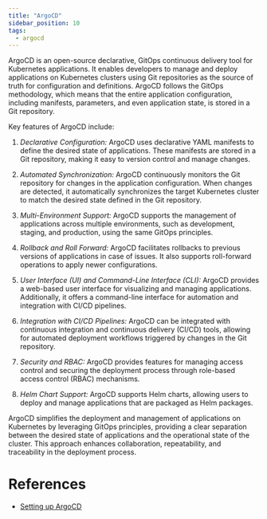 ```yaml
---
title: "ArgoCD"
sidebar_position: 10
tags:
  - argocd
---
```


ArgoCD is an open-source declarative, GitOps continuous delivery tool for Kubernetes applications. It enables developers to manage and deploy applications on Kubernetes clusters using Git repositories as the source of truth for configuration and definitions. ArgoCD follows the GitOps methodology, which means that the entire application configuration, including manifests, parameters, and even application state, is stored in a Git repository.

Key features of ArgoCD include:

1. *Declarative Configuration:* ArgoCD uses declarative YAML manifests to define the desired state of applications. These manifests are stored in a Git repository, making it easy to version control and manage changes.

2. *Automated Synchronization:* ArgoCD continuously monitors the Git repository for changes in the application configuration. When changes are detected, it automatically synchronizes the target Kubernetes cluster to match the desired state defined in the Git repository.

3. *Multi-Environment Support:* ArgoCD supports the management of applications across multiple environments, such as development, staging, and production, using the same GitOps principles.

4. *Rollback and Roll Forward:* ArgoCD facilitates rollbacks to previous versions of applications in case of issues. It also supports roll-forward operations to apply newer configurations.

5. *User Interface (UI) and Command-Line Interface (CLI):* ArgoCD provides a web-based user interface for visualizing and managing applications. Additionally, it offers a command-line interface for automation and integration with CI/CD pipelines.

6. *Integration with CI/CD Pipelines:* ArgoCD can be integrated with continuous integration and continuous delivery (CI/CD) tools, allowing for automated deployment workflows triggered by changes in the Git repository.

7. *Security and RBAC:* ArgoCD provides features for managing access control and securing the deployment process through role-based access control (RBAC) mechanisms.

8. *Helm Chart Support:* ArgoCD supports Helm charts, allowing users to deploy and manage applications that are packaged as Helm packages.

ArgoCD simplifies the deployment and management of applications on Kubernetes by leveraging GitOps principles, providing a clear separation between the desired state of applications and the operational state of the cluster. This approach enhances collaboration, repeatability, and traceability in the deployment process.

# References
- [Setting up ArgoCD](/reference-architecture/setup/argocd/)
